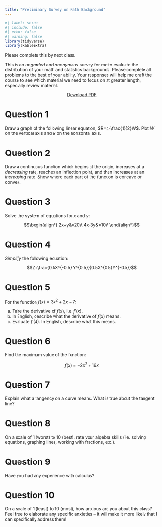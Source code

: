 ```yaml
---
title: "Preliminary Survey on Math Background"
---
```


```r
#| label: setup
#| include: false
#| echo: false
#| warning: false
library(tidyverse)
library(kableExtra)
```

::: callout-warning
Please complete this by next class.
:::

This is an *ungraded* and *anonymous* survey for me to evaluate the distribution of your math and statistics backgrounds. Please complete all problems to the best of your ability. Your responses will help me craft the course to see which material we need to focus on at greater length, especially review material.

<!--**Please submit your answers in [this Google Form](https://forms.gle/yKVogojLYo2izddR8)**. Feel free to download the PDF and work out the problems on paper first.
-->

<p style="text-align:center"><a target="_blank" href="/files/assignment/00-preliminary-survey-pdf.pdf"><span class="btn btn-primary btn-lg"><i class="fas fa-file-pdf"></i> Download PDF</a></span></p>

# Question 1

Draw a graph of the following linear equation, $R=4-\frac{1}{2}W$. Plot $W$ on the vertical axis and $R$ on the horizontal axis.

# Question 2

Draw a continuous function which begins at the origin, increases at a *decreasing* rate, reaches an inflection point, and then increases at an *increasing* rate. Show where each part of the function is concave or convex.

# Question 3

Solve the system of equations for $x$ and $y$: 

$$\begin{align*}
2x+y&=20\\
4x-3y&=10\\
\end{align*}$$

# Question 4 

*Simplify* the following equation: 

$$Z=\frac{0.5X^{-0.5} Y^{0.5}}{0.5X^{0.5}Y^{-0.5}}$$

# Question 5 

For the function $f(x) = 3x^2+2x-7$: 

a. Take the derivative of $f(x)$, i.e. $f'(x)$. 
b. In English, describe what the derivative of $f(x)$ means.
c. Evaluate $f'(4)$. In English, describe what this means. 

# Question 6

Find the maximum value of the function:

$$f(x)=-2x^2+16x$$

# Question 7 

Explain what a tangency on a curve means. What is true about the tangent line?

# Question 8 

On a scale of 1 (worst) to 10 (best), rate your algebra skills (i.e. solving equations, graphing lines, working with fractions, etc.). 

# Question 9 

Have you had any experience with calculus?

# Question 10

On a scale of 1 (least) to 10 (most), how anxious are you about this class? Feel free to elaborate any specific anxieties -- it will make it more likely that I can specifically address them!